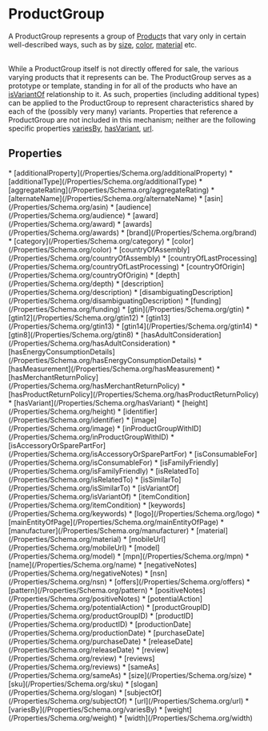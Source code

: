   
# ProductGroup

A ProductGroup represents a group of <a class="localLink" href="/Product">Product</a>s that vary only in certain well-described ways, such as by <a class="localLink" href="/size">size</a>, <a class="localLink" href="/color">color</a>, <a class="localLink" href="/material">material</a> etc.<br/><br/>

While a ProductGroup itself is not directly offered for sale, the various varying products that it represents can be. The ProductGroup serves as a prototype or template, standing in for all of the products who have an <a class="localLink" href="/isVariantOf">isVariantOf</a> relationship to it. As such, properties (including additional types) can be applied to the ProductGroup to represent characteristics shared by each of the (possibly very many) variants. Properties that reference a ProductGroup are not included in this mechanism; neither are the following specific properties <a class="localLink" href="/variesBy">variesBy</a>, <a class="localLink" href="/hasVariant">hasVariant</a>, <a class="localLink" href="/url">url</a>.

## Properties

<Grid>
* [additionalProperty](/Properties/Schema.org/additionalProperty)
* [additionalType](/Properties/Schema.org/additionalType)
* [aggregateRating](/Properties/Schema.org/aggregateRating)
* [alternateName](/Properties/Schema.org/alternateName)
* [asin](/Properties/Schema.org/asin)
* [audience](/Properties/Schema.org/audience)
* [award](/Properties/Schema.org/award)
* [awards](/Properties/Schema.org/awards)
* [brand](/Properties/Schema.org/brand)
* [category](/Properties/Schema.org/category)
* [color](/Properties/Schema.org/color)
* [countryOfAssembly](/Properties/Schema.org/countryOfAssembly)
* [countryOfLastProcessing](/Properties/Schema.org/countryOfLastProcessing)
* [countryOfOrigin](/Properties/Schema.org/countryOfOrigin)
* [depth](/Properties/Schema.org/depth)
* [description](/Properties/Schema.org/description)
* [disambiguatingDescription](/Properties/Schema.org/disambiguatingDescription)
* [funding](/Properties/Schema.org/funding)
* [gtin](/Properties/Schema.org/gtin)
* [gtin12](/Properties/Schema.org/gtin12)
* [gtin13](/Properties/Schema.org/gtin13)
* [gtin14](/Properties/Schema.org/gtin14)
* [gtin8](/Properties/Schema.org/gtin8)
* [hasAdultConsideration](/Properties/Schema.org/hasAdultConsideration)
* [hasEnergyConsumptionDetails](/Properties/Schema.org/hasEnergyConsumptionDetails)
* [hasMeasurement](/Properties/Schema.org/hasMeasurement)
* [hasMerchantReturnPolicy](/Properties/Schema.org/hasMerchantReturnPolicy)
* [hasProductReturnPolicy](/Properties/Schema.org/hasProductReturnPolicy)
* [hasVariant](/Properties/Schema.org/hasVariant)
* [height](/Properties/Schema.org/height)
* [identifier](/Properties/Schema.org/identifier)
* [image](/Properties/Schema.org/image)
* [inProductGroupWithID](/Properties/Schema.org/inProductGroupWithID)
* [isAccessoryOrSparePartFor](/Properties/Schema.org/isAccessoryOrSparePartFor)
* [isConsumableFor](/Properties/Schema.org/isConsumableFor)
* [isFamilyFriendly](/Properties/Schema.org/isFamilyFriendly)
* [isRelatedTo](/Properties/Schema.org/isRelatedTo)
* [isSimilarTo](/Properties/Schema.org/isSimilarTo)
* [isVariantOf](/Properties/Schema.org/isVariantOf)
* [itemCondition](/Properties/Schema.org/itemCondition)
* [keywords](/Properties/Schema.org/keywords)
* [logo](/Properties/Schema.org/logo)
* [mainEntityOfPage](/Properties/Schema.org/mainEntityOfPage)
* [manufacturer](/Properties/Schema.org/manufacturer)
* [material](/Properties/Schema.org/material)
* [mobileUrl](/Properties/Schema.org/mobileUrl)
* [model](/Properties/Schema.org/model)
* [mpn](/Properties/Schema.org/mpn)
* [name](/Properties/Schema.org/name)
* [negativeNotes](/Properties/Schema.org/negativeNotes)
* [nsn](/Properties/Schema.org/nsn)
* [offers](/Properties/Schema.org/offers)
* [pattern](/Properties/Schema.org/pattern)
* [positiveNotes](/Properties/Schema.org/positiveNotes)
* [potentialAction](/Properties/Schema.org/potentialAction)
* [productGroupID](/Properties/Schema.org/productGroupID)
* [productID](/Properties/Schema.org/productID)
* [productionDate](/Properties/Schema.org/productionDate)
* [purchaseDate](/Properties/Schema.org/purchaseDate)
* [releaseDate](/Properties/Schema.org/releaseDate)
* [review](/Properties/Schema.org/review)
* [reviews](/Properties/Schema.org/reviews)
* [sameAs](/Properties/Schema.org/sameAs)
* [size](/Properties/Schema.org/size)
* [sku](/Properties/Schema.org/sku)
* [slogan](/Properties/Schema.org/slogan)
* [subjectOf](/Properties/Schema.org/subjectOf)
* [url](/Properties/Schema.org/url)
* [variesBy](/Properties/Schema.org/variesBy)
* [weight](/Properties/Schema.org/weight)
* [width](/Properties/Schema.org/width)
</Grid>

